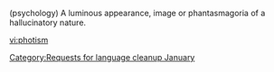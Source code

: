 {{nolanguage/box}}
[[Category:Requests for language cleanup January]]

(psychology) A luminous appearance, image or phantasmagoria of a hallucinatory nature.

[[vi:photism]]